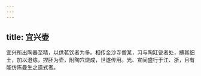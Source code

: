 ```yaml
---
---
---
```

title: 宜兴壶
---



宜兴所出陶器至精，以供茗饮者为多。相传金沙寺僧某，习与陶缸瓮者处，搏其细土，加以澄练，捏胚为壶，附陶穴烧成，世遂传用。光、宣间盛行于江、浙，且有能仿陈曼生之遗式者。